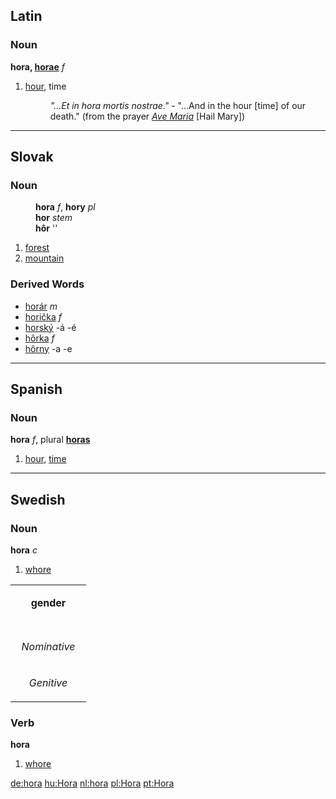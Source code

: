 ==Latin==
===Noun===
'''hora, [[Wiktionary Appendix:Latin first declension|horae]]''' ''f''

# [[hour]], time
#: ''"...Et in hora mortis nostrae."'' - "...And in the hour [time] of our death." (from the prayer ''[[Ave Maria]]'' [Hail Mary])

----
==Slovak==
===Noun===
:'''hora''' ''f'', '''hory''' ''pl''
:'''hor''' ''stem''
:'''hôr''' ''{{genpl}}
:{{decpat}} {{zena}}

# [[forest]]
# [[mountain]]

===Derived Words===
* [[horár]] ''m''
* [[horička]] ''f''
* [[horský]] -á -é
* [[hôrka]] ''f''
* [[hôrny]] -a -e

----
==Spanish==
===Noun===
'''hora''' ''f'', plural '''[[horas]]'''

# [[hour]], [[time]]

----
==Swedish==
===Noun===
'''hora''' ''c''

#[[whore#noun|whore]]

{| border=1 cellspacing=0
| bgcolor="#FFFFF0" colspan=5 align=center | '''gender'''
|-
|- bgcolor="#FFFFF0" align=center
! rowspan=2 | 
| colspan=2 width=105| Singular 
| colspan=2 | Plural
|- bgcolor="#FFFFF0" align=center
| width=105 | ''Indefinite'' 
| width=105 | ''Definite'' 
| width=105 |  ''Indefinite'' 
|  width=105 | ''Definite''
|- align=center
| width=105 bgcolor="#FFFFF0" | ''Nominative'' 
| [[hora]]
| [[horan]]
| [[horor]]
| [[hororna]]
|- align=center
| width=105 bgcolor="#FFFFF0" | ''Genitive'' 
| [[horas]]
| [[horans]]
| [[horors]]
| [[horornas]]
|}

===Verb===
'''hora''' 

#[[whore#verb|whore]]

[[de:hora]]
[[hu:Hora]]
[[nl:hora]]
[[pl:Hora]]
[[pt:Hora]]